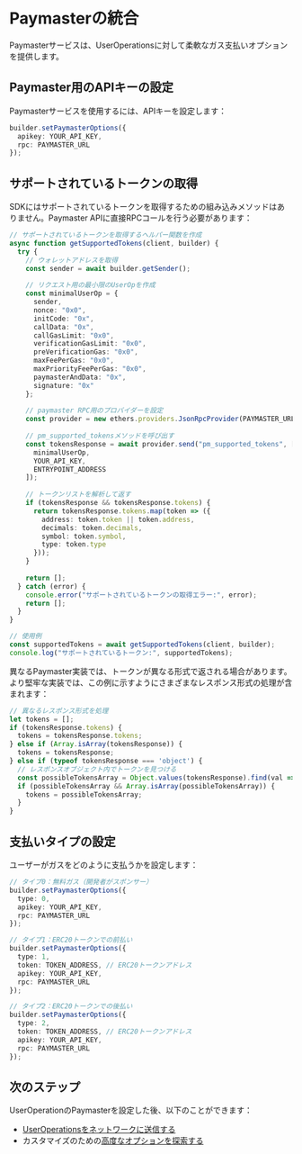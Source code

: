 
# Paymasterの統合

Paymasterサービスは、UserOperationsに対して柔軟なガス支払いオプションを提供します。

## Paymaster用のAPIキーの設定

Paymasterサービスを使用するには、APIキーを設定します：

```typescript
builder.setPaymasterOptions({
  apikey: YOUR_API_KEY,
  rpc: PAYMASTER_URL
});
```

## サポートされているトークンの取得

SDKにはサポートされているトークンを取得するための組み込みメソッドはありません。Paymaster APIに直接RPCコールを行う必要があります：

```typescript
// サポートされているトークンを取得するヘルパー関数を作成
async function getSupportedTokens(client, builder) {
  try {
    // ウォレットアドレスを取得
    const sender = await builder.getSender();
    
    // リクエスト用の最小限のUserOpを作成
    const minimalUserOp = {
      sender,
      nonce: "0x0",
      initCode: "0x",
      callData: "0x",
      callGasLimit: "0x0",
      verificationGasLimit: "0x0",
      preVerificationGas: "0x0",
      maxFeePerGas: "0x0",
      maxPriorityFeePerGas: "0x0",
      paymasterAndData: "0x",
      signature: "0x"
    };
    
    // paymaster RPC用のプロバイダーを設定
    const provider = new ethers.providers.JsonRpcProvider(PAYMASTER_URL);
    
    // pm_supported_tokensメソッドを呼び出す
    const tokensResponse = await provider.send("pm_supported_tokens", [
      minimalUserOp,
      YOUR_API_KEY,
      ENTRYPOINT_ADDRESS
    ]);
    
    // トークンリストを解析して返す
    if (tokensResponse && tokensResponse.tokens) {
      return tokensResponse.tokens.map(token => ({
        address: token.token || token.address,
        decimals: token.decimals,
        symbol: token.symbol,
        type: token.type
      }));
    }
    
    return [];
  } catch (error) {
    console.error("サポートされているトークンの取得エラー:", error);
    return [];
  }
}

// 使用例
const supportedTokens = await getSupportedTokens(client, builder);
console.log("サポートされているトークン:", supportedTokens);
```

異なるPaymaster実装では、トークンが異なる形式で返される場合があります。より堅牢な実装では、この例に示すようにさまざまなレスポンス形式の処理が含まれます：

```typescript
// 異なるレスポンス形式を処理
let tokens = [];
if (tokensResponse.tokens) {
  tokens = tokensResponse.tokens;
} else if (Array.isArray(tokensResponse)) {
  tokens = tokensResponse;
} else if (typeof tokensResponse === 'object') {
  // レスポンスオブジェクト内でトークンを見つける
  const possibleTokensArray = Object.values(tokensResponse).find(val => Array.isArray(val));
  if (possibleTokensArray && Array.isArray(possibleTokensArray)) {
    tokens = possibleTokensArray;
  }
}
```

## 支払いタイプの設定

ユーザーがガスをどのように支払うかを設定します：

```typescript
// タイプ0：無料ガス（開発者がスポンサー）
builder.setPaymasterOptions({ 
  type: 0,
  apikey: YOUR_API_KEY,
  rpc: PAYMASTER_URL
});

// タイプ1：ERC20トークンでの前払い
builder.setPaymasterOptions({ 
  type: 1,
  token: TOKEN_ADDRESS, // ERC20トークンアドレス
  apikey: YOUR_API_KEY,
  rpc: PAYMASTER_URL
});

// タイプ2：ERC20トークンでの後払い
builder.setPaymasterOptions({ 
  type: 2,
  token: TOKEN_ADDRESS, // ERC20トークンアドレス
  apikey: YOUR_API_KEY,
  rpc: PAYMASTER_URL
});
```

## 次のステップ

UserOperationのPaymasterを設定した後、以下のことができます：
- [UserOperationsをネットワークに送信する](/ja/developer-tools/user-op-sdk/sending-user-operations)
- カスタマイズのための[高度なオプションを探索する](/ja/developer-tools/user-op-sdk/advanced-usage)

<PageFeedback path="/ja/developer-tools/user-op-sdk/paymaster-integration" />
